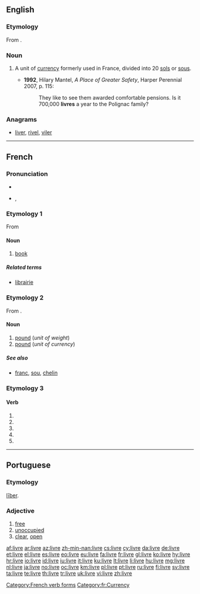 {{wikipedia|dab=livre}}
==English==
===Etymology===
From {{etyl|fr}} {{term|livre|lang=fr}}.

===Noun===
{{en-noun}}

# {{historical}} A unit of [[currency]] formerly used in France, divided into 20 [[sol]]s or [[sou]]s.
#*'''1992''', Hilary Mantel, ''A Place of Greater Safety'', Harper Perennial 2007, p. 115:
#*:They like to see them awarded comfortable pensions. Is it 700,000 '''livres''' a year to the Polignac family?

===Anagrams===
* {{alphagram|eilrv}} [[liver#English|liver]], [[rivel#English|rivel]], [[viler#English|viler]]

----

==French==

===Pronunciation===
* {{audio|Fr-un livre-fr-ouest.ogg|audio (un livre)}}
* {{IPA|lang=fr|/livʁ/}}, {{SAMPA|lang=fr|/livR/}}

===Etymology 1===
From {{etyl|la|fr}} {{term|liber|lang=la}}

====Noun====
{{fr-noun|m}}

# [[book]]

=====Related terms=====
* [[librairie]] {{f}}

===Etymology 2===
From {{etyl|la|fr}} {{term|libra|lang=la}}.

====Noun====
{{fr-noun|f}}

# [[pound]] (''unit of weight'')
# [[pound]] (''unit of currency'')

=====See also=====
* {{sense|currency}} [[franc]], [[sou]], [[chelin]]

===Etymology 3===
{{inflected form of|livrer}}

====Verb====
{{fr-verb-form}}

# {{form of|[[first-person|First-person]] [[singular]] [[present indicative]]|livrer|lang=fr}}
# {{form of|[[third-person|Third-person]] [[singular]] [[present indicative]]|livrer|lang=fr}}
# {{form of|[[first-person|First-person]] [[singular]] [[present subjunctive]]|livrer|lang=fr}}
# {{form of|[[third-person|Third-person]] [[singular]] [[present subjunctive]]|livrer|lang=fr}}
# {{form of|[[second-person|Second-person]] [[singular]] [[imperative]]|livrer|lang=fr}}

[[Category:French verb forms]]
[[Category:fr:Currency]]

----

==Portuguese==

===Etymology===
{{etyl|la|pt}} [[liber|līber]].

===Adjective===
{{infl|pt|adjective}}

# [[free]]
# [[unoccupied]]
# [[clear]], [[open]]

[[af:livre]]
[[ar:livre]]
[[az:livre]]
[[zh-min-nan:livre]]
[[cs:livre]]
[[cy:livre]]
[[da:livre]]
[[de:livre]]
[[et:livre]]
[[el:livre]]
[[es:livre]]
[[eo:livre]]
[[eu:livre]]
[[fa:livre]]
[[fr:livre]]
[[gl:livre]]
[[ko:livre]]
[[hy:livre]]
[[hr:livre]]
[[io:livre]]
[[id:livre]]
[[iu:livre]]
[[it:livre]]
[[ku:livre]]
[[lt:livre]]
[[li:livre]]
[[hu:livre]]
[[mg:livre]]
[[nl:livre]]
[[ja:livre]]
[[no:livre]]
[[oc:livre]]
[[km:livre]]
[[pl:livre]]
[[pt:livre]]
[[ru:livre]]
[[fi:livre]]
[[sv:livre]]
[[ta:livre]]
[[te:livre]]
[[th:livre]]
[[tr:livre]]
[[uk:livre]]
[[vi:livre]]
[[zh:livre]]